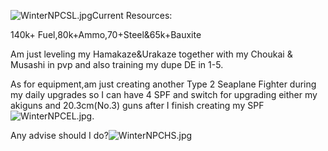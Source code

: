 [[File:WinterNPCSL.jpg|thumb]]Current Resources: 

140k+ Fuel,80k+Ammo,70+Steel&65k+Bauxite

Am just leveling my Hamakaze&Urakaze together with my Choukai & Musashi in pvp and also training my dupe DE in 1-5.

As for equipment,am just creating another Type 2 Seaplane Fighter during my daily upgrades so I can have 4 SPF and switch for upgrading either my akiguns and 20.3cm(No.3) guns after I finish creating my SPF[[File:WinterNPCEL.jpg|thumb]].

Any advise should I do?[[File:WinterNPCHS.jpg|thumb]]<ac_metadata title="Winter Prepping Medium/Hard Mix"> </ac_metadata>